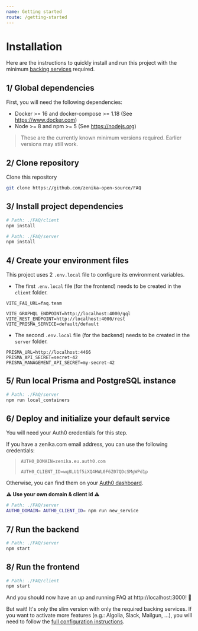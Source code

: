 ```yaml
---
name: Getting started
route: /getting-started
---
```


# Installation

Here are the instructions to quickly install and run this project with the minimum [backing services](/advanced/backing-services) required.

## 1/ Global dependencies

First, you will need the following dependencies:

- Docker >= 16 and docker-compose >= 1.18 (See https://www.docker.com)
- Node >= 8 and npm >= 5 (See https://nodejs.org)

> These are the currently known minimum versions required. Earlier versions may still work.

## 2/ Clone repository

Clone this repository

```bash
git clone https://github.com/zenika-open-source/FAQ
```

## 3/ Install project dependencies

```bash
# Path: ./FAQ/client
npm install

# Path: ./FAQ/server
npm install
```

## 4/ Create your environment files

This project uses 2 `.env.local` file to configure its environment variables.

- The first `.env.local` file (for the frontend) needs to be created in the `client` folder.

```
VITE_FAQ_URL=faq.team

VITE_GRAPHQL_ENDPOINT=http://localhost:4000/gql
VITE_REST_ENDPOINT=http://localhost:4000/rest
VITE_PRISMA_SERVICE=default/default
```

- The second `.env.local` file (for the backend) needs to be created in the `server` folder.

```
PRISMA_URL=http://localhost:4466
PRISMA_API_SECRET=secret-42
PRISMA_MANAGEMENT_API_SECRET=my-secret-42
```

## 5/ Run local Prisma and PostgreSQL instance

```bash
# Path: ./FAQ/server
npm run local_containers
```

## 6/ Deploy and initialize your default service

You will need your Auth0 credentials for this step.

If you have a zenika.com email address, you can use the following credentials:

> `AUTH0_DOMAIN=zenika.eu.auth0.com`
>
> `AUTH0_CLIENT_ID=wq8LU1f5iXQ4HWL0F6Z07QDcSMgWPd1p`

Otherwise, you can find them on your [Auth0 dashboard](https://manage.auth0.com).

**⚠️ Use your own domain & client id ⚠️**

```bash
# Path: ./FAQ/server
AUTH0_DOMAIN= AUTH0_CLIENT_ID= npm run new_service
```

## 7/ Run the backend

```bash
# Path: ./FAQ/server
npm start
```

## 8/ Run the frontend

```bash
# Path: ./FAQ/client
npm start
```

And you should now have an up and running FAQ at http://localhost:3000! 🎉

But wait! It's only the slim version with only the required backing services. If you want to activate more features (e.g.: Algolia, Slack, Mailgun, ...), you will need to follow the [full configuration instructions](/advanced/configuration).
